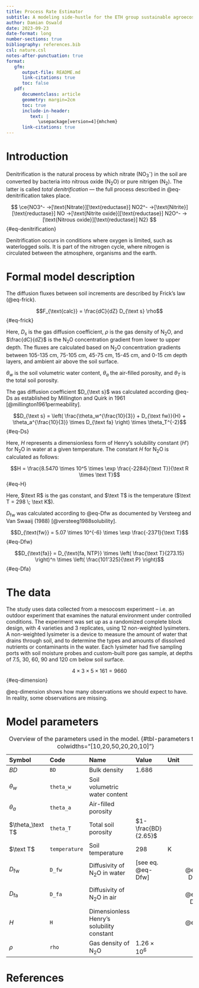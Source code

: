 ```yaml
---
title: Process Rate Estimator
subtitle: A modeling side-hustle for the ETH group sustainable agroecosystems
author: Damian Oswald
date: 2023-09-23
date-format: long
number-sections: true
bibliography: references.bib
csl: nature.csl
notes-after-punctuation: true
format:
   gfm:
      output-file: README.md
      link-citations: true
      toc: false
   pdf:
      documentclass: article
      geometry: margin=2cm
      toc: true
      include-in-header:
         text: |
            \usepackage[version=4]{mhchem}
      link-citations: true
---
```


# Introduction

Denitrification is the natural process by which nitrate (NO~3~^-^) in the soil are converted by bacteria into nitrous oxide (N~2~O) or pure nitrigen (N~2~). The latter is called *total denitrification* --- the full process described in @eq-denitrification takes place.

$$
\ce{NO3^- ->[\text{Nitrate}][\text{reductase}] NO2^- ->[\text{Nitrite}][\text{reductase}] NO ->[\text{Nitrite oxide}][\text{reductase}] N2O^- ->[\text{Nitrous oxide}][\text{reductase}] N2}
$${#eq-denitrification}

Denitrification occurs in conditions where oxygen is limited, such as waterlogged soils. It is part of the nitrogen cycle, where nitrogen is circulated between the atmosphere, organisms and the earth.

# Formal model description

The diffusion fluxes between soil increments are described by Frick's law (@eq-frick).

$$F_{\text{calc}} = \frac{dC}{dZ} D_{\text s} \rho$${#eq-frick}

Here, $D_s$ is the gas diffusion coefficient, $\rho$ is the gas density of N~2~O, and $\frac{dC}{dZ}$ is the N~2~O concentration gradient from lower to upper depth.
The fluxes are calculated based on N~2~O concentration gradients between 105-135 cm, 75-105 cm, 45-75 cm, 15-45 cm, and 0-15 cm depth layers, and ambient air above the soil surface.

$\theta_w$ is the soil volumetric water content, $\theta_a$ the air-filled porosity, and $\theta_T$ is the total soil porosity.

The gas diffusion coefficient $D_{\text s}$ was calculated according @eq-Ds as established by Millington and Quirk in 1961 [@millington1961permeability].

$$D_{\text s} = \left( \frac{\theta_w^{\frac{10}{3}} + D_{\text fw}}{H} + \theta_a^{\frac{10}{3}} \times D_{\text fa} \right) \times \theta_T^{-2}$${#eq-Ds}

Here, $H$ represents a dimensionless form of Henry's solubility constant ($H'$) for N~2~O in water at a given temperature. The constant $H$ for N~2~O is calculated as follows:

$$H = \frac{8.5470 \times 10^5 \times \exp \frac{-2284}{\text T}}{\text R \times \text T}$${#eq-H}

Here, $\text R$ is the gas constant, and $\text T$ is the temperature ($\text T = 298 \; \text K$).

$D_{\text{fw}}$ was calculated according to @eq-Dfw as documented by Versteeg and Van Swaaij (1988) [@versteeg1988solubility].

$$D_{\text{fw}} = 5.07 \times 10^{-6} \times \exp \frac{-2371}{\text T}$${#eq-Dfw}

$$D_{\text{fa}} = D_{\text{fa, NTP}} \times \left( \frac{\text T}{273.15} \right)^n \times \left( \frac{101'325}{\text P} \right)$${#eq-Dfa}


# The data

The study uses data collected from a mesocosm experiment -- i.e. an outdoor experiment that examines the natural environment under controlled conditions. The experiment was set up as a randomized complete block design, with 4 varieties and 3 replicates, using 12 non-weighted lysimeters. A non-weighted lysimeter is a device to measure the amount of water that drains through soil, and to determine the types and amounts of dissolved nutrients or contaminants in the water. Each lysimeter had five sampling ports with soil moisture probes and custom-built pore gas sample, at depths of 7.5, 30, 60, 90 and 120 cm below soil surface.

$$4 \times 3 \times 5 \times 161 = 9660$${#eq-dimension}

@eq-dimension shows how many observations we should expect to have. In reality, some observations are missing.

# Model parameters

| Symbol           | Code          | Name                                      | Value                 | Unit |            |
|:-----------------|:--------------|:------------------------------------------|:----------------------|:-----|-----------:|
| $BD$             | `BD`          | Bulk density                              | $1.686$               |      |            |
| $\theta_w$       | `theta_w`     | Soil volumetric water content             |                       |      |            |
| $\theta_a$       | `theta_a`     | Air-filled porosity                       |                       |      |            |
| $\theta_\text T$ | `theta_T`     | Total soil porosity                       | $1-\frac{BD}{2.65}$   |      |            |
| $\text T$        | `temperature` | Soil temperature                          | $298$                 | K    |            |
| $D_{\text{fw}}$  | `D_fw`        | Diffusivity of N~2~O in water             | [see eq. @eq-Dfw]     |      | [-@eq-Dfw] |
| $D_{\text{fa}}$  | `D_fa`        | Diffusivity of N~2~O in air               |                       |      | [-@eq-Dfa] |
| $H$              | `H`           | Dimensionless Henry's solubility constant |                       |      | [-@eq-H]   |
| $\rho$           | `rho`         | Gas density of N~2~O                      | $1.26 \times 10^6$    |      |            |

: Overview of the parameters used in the model. {#tbl-parameters tbl-colwidths="[10,20,50,20,20,10]"}

# References {-}



